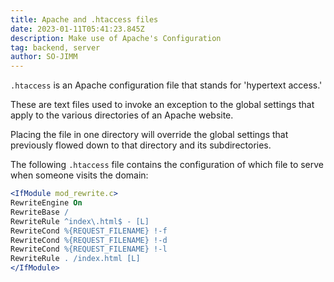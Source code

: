 ```yaml
---
title: Apache and .htaccess files
date: 2023-01-11T05:41:23.845Z
description: Make use of Apache's Configuration
tag: backend, server
author: SO-JIMM
---
```


`.htaccess` is an Apache configuration file that stands for 'hypertext access.'

These are text files used to invoke an exception to the global settings that apply to the various directories of an Apache website.

Placing the file in one directory will override the global settings that previously flowed down to that directory and its subdirectories.

The following `.htaccess` file contains the configuration of which file to serve when someone visits the domain:

```apache
<IfModule mod_rewrite.c>
RewriteEngine On
RewriteBase /
RewriteRule ^index\.html$ - [L]
RewriteCond %{REQUEST_FILENAME} !-f
RewriteCond %{REQUEST_FILENAME} !-d
RewriteCond %{REQUEST_FILENAME} !-l
RewriteRule . /index.html [L]
</IfModule>
```
